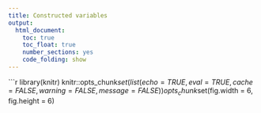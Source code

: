 ```yaml
---
title: Constructed variables
output: 
  html_document: 
    toc: true
    toc_float: true
    number_sections: yes
    code_folding: show
---
```



```r
library(knitr)
knitr::opts_chunk$set(list(echo=TRUE,
                           eval=TRUE,
                           cache=FALSE,
                           warning=FALSE,
                           message=FALSE))
opts_chunk$set(fig.width = 6, fig.height = 6)
